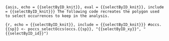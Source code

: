 ```{asis, echo = {{selectByID_knit}}, eval = {{selectByID_knit}}, include = {{selectByID_knit}}}
The following code recreates the polygon used to select occurrences to keep in the analysis.
```

```{r, echo = {{selectByID_knit}}, include = {{selectByID_knit}}}
#occs.{{sp}} <- poccs_selectOccs(occs.{{sp}}, "{{selectByID_xy}}", "{{selectByID_id}}")
```
